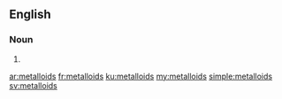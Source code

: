 ==English==

===Noun===
{{head|en}}

# {{plural of|metalloid}}

[[ar:metalloids]]
[[fr:metalloids]]
[[ku:metalloids]]
[[my:metalloids]]
[[simple:metalloids]]
[[sv:metalloids]]
